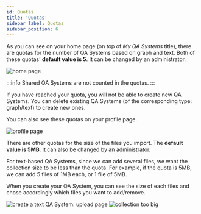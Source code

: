 ```yaml
---
id: Quotas
title: 'Quotas'
sidebar_label: Quotas
sidebar_position: 6
---
```


As you can see on your home page (on top of *My QA Systems* title), there are quotas for the number of QA Systems based on graph and text. 
Both of these quotas' **default value is 5**. It can be changed by an administrator.


<Image src='/img/screenshots/qasystems-quotas.png' alt='home page'/>

:::info
Shared QA Systems are not counted in the quotas.
:::

If you have reached your quota, you will not be able to create new QA Systems. You can delete existing QA Systems (of the corresponding type: graph/text) to create new ones.

You can also see these quotas on your profile page.

<Image src='/img/screenshots/profile-page.png' alt='profile page'/>

There are other quotas for the size of the files you import. The **default value is 5MB**. It can also be changed by an administrator.

For text-based QA Systems, since we can add several files, we want the collection size to be less than the quota. For example, if the quota is 5MB, we can add 5 files of 1MB each, or 1 file of 5MB. 

When you create your QA System, you can see the size of each files and chose accordingly which files you want to add/remove.


<Tabs>
  <TabItem value='b1' label='Add files'>
    <Image src='/img/screenshots/tuto-ui-text/add-dataset-upload.png' alt='create a text QA System: upload page'/>
  </TabItem>
  
  <TabItem value='b2' label='Exceeded quota'>
    <Image src='/img/screenshots/quotas-exceeded.png' alt='collection too big'/>
  </TabItem>
</Tabs>
